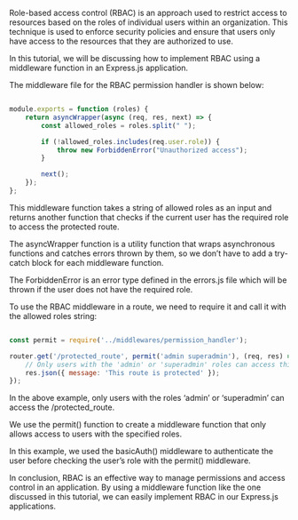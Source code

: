 Role-based access control (RBAC) is an approach used to restrict access to resources based on the roles of individual users within an organization. This technique is used to enforce security policies and ensure that users only have access to the resources that they are authorized to use.

In this tutorial, we will be discussing how to implement RBAC using a middleware function in an Express.js application.

The middleware file for the RBAC permission handler is shown below:

```javascript

module.exports = function (roles) {
    return asyncWrapper(async (req, res, next) => {
        const allowed_roles = roles.split(" ");

        if (!allowed_roles.includes(req.user.role)) {
            throw new ForbiddenError("Unauthorized access");
        }

        next();
    });
};

```

This middleware function takes a string of allowed roles as an input and returns another function that checks if the current user has the required role to access the protected route.

The asyncWrapper function is a utility function that wraps asynchronous functions and catches errors thrown by them, so we don't have to add a try-catch block for each middleware function.

The ForbiddenError is an error type defined in the errors.js file which will be thrown if the user does not have the required role.

To use the RBAC middleware in a route, we need to require it and call it with the allowed roles string:

```javascript

const permit = require('../middlewares/permission_handler');

router.get('/protected_route', permit('admin superadmin'), (req, res) => {
    // Only users with the 'admin' or 'superadmin' roles can access this route
    res.json({ message: 'This route is protected' });
});


```

In the above example, only users with the roles 'admin' or 'superadmin' can access the /protected_route.

We use the permit() function to create a middleware function that only allows access to users with the specified roles.

In this example, we used the basicAuth() middleware to authenticate the user before checking the user's role with the permit() middleware.

In conclusion, RBAC is an effective way to manage permissions and access control in an application. By using a middleware function like the one discussed in this tutorial, we can easily implement RBAC in our Express.js applications.




